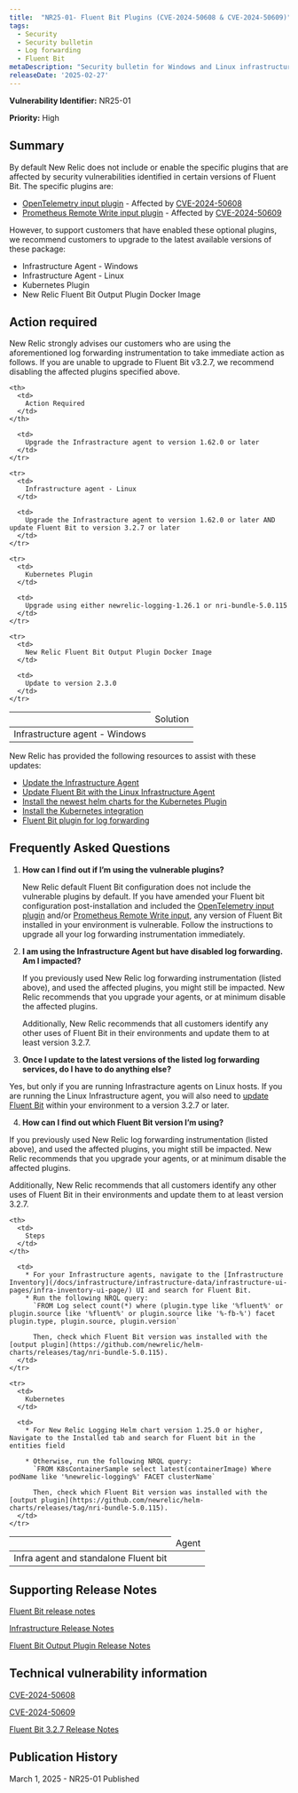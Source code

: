 ```yaml
---
title:  "NR25-01- Fluent Bit Plugins (CVE-2024-50608 & CVE-2024-50609)"
tags:
  - Security
  - Security bulletin
  - Log forwarding
  - Fluent Bit
metaDescription: "Security bulletin for Windows and Linux infrastructure agent and Fluent Bit, the Kubernetes plugin, and the Fluent Bit output plugin." 
releaseDate: '2025-02-27' 
---
```


<DNT>**Vulnerability Identifier:**</DNT> NR25-01

<DNT>**Priority:**</DNT> High

## Summary

By default New Relic does not include or enable the specific plugins that are affected by security vulnerabilities identified in certain versions of Fluent Bit. The specific plugins are: 

* [OpenTelemetry input plugin](https://docs.fluentbit.io/manual/pipeline/inputs/opentelemetry) - Affected by [CVE-2024-50608](https://nvd.nist.gov/vuln/detail/CVE-2024-50608)
* [Prometheus Remote Write input plugin](https://docs.fluentbit.io/manual/pipeline/inputs/prometheus-remote-write)  - Affected by  [CVE-2024-50609](https://nvd.nist.gov/vuln/detail/CVE-2024-50609)

However, to support customers that have enabled these optional plugins, we recommend customers to upgrade to the latest available versions of these package:

* Infrastructure Agent - Windows
* Infrastructure Agent - Linux
* Kubernetes Plugin 
* New Relic Fluent Bit Output Plugin Docker Image

## Action required

New Relic strongly advises our customers who are using the aforementioned log forwarding instrumentation to take immediate action as follows. If you are unable to upgrade to Fluent Bit v3.2.7, we recommend disabling the affected plugins specified above.


<table>
  <thead>
    <th>
      <td>
        Solution
      </td>
    </th>

    <th>
      <td>
        Action Required
      </td>
    </th>
  </thead>

  <tbody>
    <tr>
      <td>
        Infrastructure agent - Windows
      </td>

      <td>
        Upgrade the Infrastracture agent to version 1.62.0 or later
      </td>
    </tr>

    <tr>
      <td>
        Infrastructure agent - Linux
      </td>

      <td>
        Upgrade the Infrastracture agent to version 1.62.0 or later AND update Fluent Bit to version 3.2.7 or later
      </td>
    </tr>

    <tr>
      <td>
        Kubernetes Plugin
      </td>

      <td>
        Upgrade using either newrelic-logging-1.26.1 or nri-bundle-5.0.115
      </td>
    </tr>

    <tr>
      <td>
        New Relic Fluent Bit Output Plugin Docker Image
      </td>

      <td>
        Update to version 2.3.0
      </td>
    </tr>
  </tbody>
</table>

New Relic has provided the following resources to assist with these updates:

* [Update the Infrastructure Agent](/docs/infrastructure/install-infrastructure-agent/update-or-uninstall/update-infrastructure-agent/)
* [Update Fluent Bit with the Linux Infrastructure Agent](/docs/logs/forward-logs/forward-your-logs-using-infrastructure-agent/#install-fb-version)
* [Install the newest helm charts for the Kubernetes Plugin](https://github.com/newrelic/helm-charts/tree/master?tab=readme-ov-file#Installthecharts)
* [Install the Kubernetes integration](/docs/kubernetes-pixie/kubernetes-integration/installation/kubernetes-integration-install-configure/)
* [Fluent Bit plugin for log forwarding](/docs/logs/forward-logs/fluent-bit-plugin-log-forwarding/)

## Frequently Asked Questions

1. **How can I find out if I’m using the vulnerable plugins?**

   New Relic default Fluent Bit configuration does not include the vulnerable plugins by default. If you have amended your Fluent bit configuration post-installation and included the [OpenTelemetry input plugin](https://docs.fluentbit.io/manual/pipeline/inputs/opentelemetry) and/or [Prometheus Remote Write input](https://docs.fluentbit.io/manual/pipeline/inputs/prometheus-remote-write), any version of Fluent Bit installed in your environment is vulnerable. Follow the instructions to upgrade all your log forwarding instrumentation immediately.

2. **I am using the Infrastructure Agent but have disabled log forwarding. Am I impacted?**

   If you previously used New Relic log forwarding instrumentation (listed above), and used the affected plugins, you might still be impacted. New Relic recommends that you upgrade your agents, or at minimum disable the affected plugins.

   Additionally, New Relic recommends that all customers identify any other uses of Fluent Bit in their environments and update them to at least version 3.2.7.

3. **Once I update to the latest versions of the listed log forwarding services, do I have to do anything else?**

  Yes, but only if you are running Infrastracture agents on Linux hosts. If you are running the Linux Infrastructure agent, you will also need to [update Fluent Bit](/docs/logs/forward-logs/forward-your-logs-using-infrastructure-agent/#install-fb-version) within your environment to a version 3.2.7 or later.

4. **How can I find out which Fluent Bit version I’m using?**

  If you previously used New Relic log forwarding instrumentation (listed above), and used the affected plugins, you might still be impacted. New Relic recommends that you upgrade your agents, or at minimum disable the affected plugins.

  Additionally, New Relic recommends that all customers identify any other uses of Fluent Bit in their environments and update them to at least version 3.2.7.

<table>
  <thead>
    <th>
      <td>
        Agent
      </td>
    </th>

    <th>
      <td>
        Steps
      </td>
    </th>
  </thead>

  <tbody>
    <tr>
      <td>
        Infra agent and standalone Fluent bit
      </td>

      <td>
        * For your Infrastructure agents, navigate to the [Infrastructure Inventory](/docs/infrastructure/infrastructure-data/infrastructure-ui-pages/infra-inventory-ui-page/) UI and search for Fluent Bit.
        * Run the following NRQL query:
          `FROM Log select count(*) where (plugin.type like '%fluent%' or plugin.source like '%fluent%' or plugin.source like '%-fb-%') facet plugin.type, plugin.source, plugin.version`

          Then, check which Fluent Bit version was installed with the [output plugin](https://github.com/newrelic/helm-charts/releases/tag/nri-bundle-5.0.115).
      </td>
    </tr>

    <tr>
      <td>
        Kubernetes
      </td>

      <td>
        * For New Relic Logging Helm chart version 1.25.0 or higher, Navigate to the Installed tab and search for Fluent bit in the entities field

        * Otherwise, run the following NRQL query: 
          `FROM K8sContainerSample select latest(containerImage) Where podName like '%newrelic-logging%' FACET clusterName`

          Then, check which Fluent Bit version was installed with the [output plugin](https://github.com/newrelic/helm-charts/releases/tag/nri-bundle-5.0.115).
      </td>
    </tr>
  </tbody>
</table>

## Supporting Release Notes

[Fluent Bit release notes](/docs/release-notes/fluentbit-release-notes/)

[Infrastructure Release Notes](/docs/release-notes/infrastructure-release-notes/infrastructure-agent-release-notes/)

[Fluent Bit Output Plugin Release Notes](https://github.com/newrelic/newrelic-fluent-bit-output/releases)

## Technical vulnerability information

[CVE-2024-50608](https://nvd.nist.gov/vuln/detail/CVE-2024-50608)

[CVE-2024-50609](https://nvd.nist.gov/vuln/detail/CVE-2024-50609)

[Fluent Bit 3.2.7 Release Notes](https://fluentbit.io/announcements/v3.2.7/)

## Publication History

March 1, 2025 - NR25-01 Published
